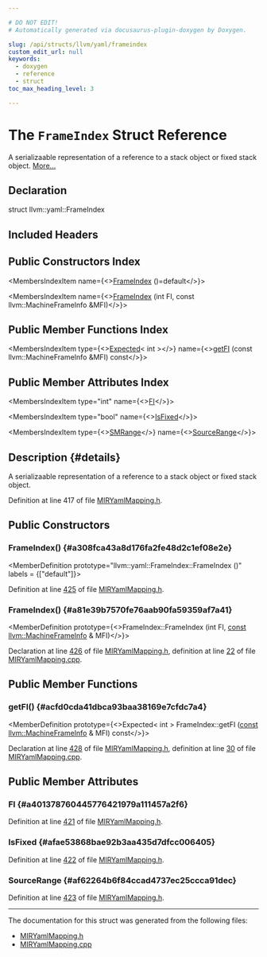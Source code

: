 ```yaml
---

# DO NOT EDIT!
# Automatically generated via docusaurus-plugin-doxygen by Doxygen.

slug: /api/structs/llvm/yaml/frameindex
custom_edit_url: null
keywords:
  - doxygen
  - reference
  - struct
toc_max_heading_level: 3

---
```





# The `FrameIndex` Struct Reference

<DoxygenPage pluginConfig={pluginConfig}>

A serializaable representation of a reference to a stack object or fixed stack object. <a href="#details">More...</a>

## Declaration

<CodeBlock>struct llvm::yaml::FrameIndex</CodeBlock>

## Included Headers

<IncludesList>
<IncludesListItem
  filePath="llvm/CodeGen/MIRYamlMapping.h"
  permalink="/docs/api/files/include/include/llvm/include/llvm/codegen/miryamlmapping-h"
  isLocal="true" />
</IncludesList>

## Public Constructors Index

<MembersIndex>

<MembersIndexItem
  name={<><a href="#a308fca43a8d176fa2fe48d2c1ef08e2e">FrameIndex</a> ()=default</>}>
</MembersIndexItem>

<MembersIndexItem
  name={<><a href="#a81e39b7570fe76aab90fa59359af7a41">FrameIndex</a> (int FI, const llvm::MachineFrameInfo &amp;MFI)</>}>
</MembersIndexItem>

</MembersIndex>

## Public Member Functions Index

<MembersIndex>

<MembersIndexItem
  type={<><a href="/docs/api/classes/llvm/expected">Expected</a>&lt; int &gt;</>}
  name={<><a href="#acfd0cda41dbca93baa38169e7cfdc7a4">getFI</a> (const llvm::MachineFrameInfo &amp;MFI) const</>}>
</MembersIndexItem>

</MembersIndex>

## Public Member Attributes Index

<MembersIndex>

<MembersIndexItem
  type="int"
  name={<><a href="#a401378760445776421979a111457a2f6">FI</a></>}>
</MembersIndexItem>

<MembersIndexItem
  type="bool"
  name={<><a href="#afae53868bae92b3aa435d7dfcc006405">IsFixed</a></>}>
</MembersIndexItem>

<MembersIndexItem
  type={<><a href="/docs/api/classes/llvm/smrange">SMRange</a></>}
  name={<><a href="#af62264b6f84ccad4737ec25ccca91dec">SourceRange</a></>}>
</MembersIndexItem>

</MembersIndex>

## Description {#details}

A serializaable representation of a reference to a stack object or fixed stack object.

Definition at line 417 of file <a href="/docs/api/files/include/include/llvm/include/llvm/codegen/miryamlmapping-h">MIRYamlMapping.h</a>.

<SectionDefinition>

## Public Constructors

### FrameIndex() {#a308fca43a8d176fa2fe48d2c1ef08e2e}

<MemberDefinition
  prototype="llvm::yaml::FrameIndex::FrameIndex ()"
  labels = {["default"]}>

Definition at line <a href="/docs/api/files/include/include/llvm/include/llvm/codegen/miryamlmapping-h/#l00425">425</a> of file <a href="/docs/api/files/include/include/llvm/include/llvm/codegen/miryamlmapping-h">MIRYamlMapping.h</a>.
</MemberDefinition>

### FrameIndex() {#a81e39b7570fe76aab90fa59359af7a41}

<MemberDefinition
  prototype={<>FrameIndex::FrameIndex (int FI, <a href="/docs/api/files/lib/lib/target/lib/target/aarch64/aarch64promoteconstant-cpp/#a90f8350fecae261c25be85d38b451bff">const</a> <a href="/docs/api/classes/llvm/machineframeinfo">llvm::MachineFrameInfo</a> &amp; MFI)</>}>

Declaration at line <a href="/docs/api/files/include/include/llvm/include/llvm/codegen/miryamlmapping-h/#l00426">426</a> of file <a href="/docs/api/files/include/include/llvm/include/llvm/codegen/miryamlmapping-h">MIRYamlMapping.h</a>, definition at line <a href="/docs/api/files/lib/lib/codegen/miryamlmapping-cpp/#l00022">22</a> of file <a href="/docs/api/files/lib/lib/codegen/miryamlmapping-cpp">MIRYamlMapping.cpp</a>.
</MemberDefinition>

</SectionDefinition>

<SectionDefinition>

## Public Member Functions

### getFI() {#acfd0cda41dbca93baa38169e7cfdc7a4}

<MemberDefinition
  prototype={<>Expected&lt; int &gt; FrameIndex::getFI (<a href="/docs/api/files/lib/lib/target/lib/target/aarch64/aarch64promoteconstant-cpp/#a90f8350fecae261c25be85d38b451bff">const</a> <a href="/docs/api/classes/llvm/machineframeinfo">llvm::MachineFrameInfo</a> &amp; MFI) const</>}>

Declaration at line <a href="/docs/api/files/include/include/llvm/include/llvm/codegen/miryamlmapping-h/#l00428">428</a> of file <a href="/docs/api/files/include/include/llvm/include/llvm/codegen/miryamlmapping-h">MIRYamlMapping.h</a>, definition at line <a href="/docs/api/files/lib/lib/codegen/miryamlmapping-cpp/#l00030">30</a> of file <a href="/docs/api/files/lib/lib/codegen/miryamlmapping-cpp">MIRYamlMapping.cpp</a>.
</MemberDefinition>

</SectionDefinition>

<SectionDefinition>

## Public Member Attributes

### FI {#a401378760445776421979a111457a2f6}

<MemberDefinition
  prototype="int llvm::yaml::FrameIndex::FI">

Definition at line <a href="/docs/api/files/include/include/llvm/include/llvm/codegen/miryamlmapping-h/#l00421">421</a> of file <a href="/docs/api/files/include/include/llvm/include/llvm/codegen/miryamlmapping-h">MIRYamlMapping.h</a>.
</MemberDefinition>

### IsFixed {#afae53868bae92b3aa435d7dfcc006405}

<MemberDefinition
  prototype="bool llvm::yaml::FrameIndex::IsFixed">

Definition at line <a href="/docs/api/files/include/include/llvm/include/llvm/codegen/miryamlmapping-h/#l00422">422</a> of file <a href="/docs/api/files/include/include/llvm/include/llvm/codegen/miryamlmapping-h">MIRYamlMapping.h</a>.
</MemberDefinition>

### SourceRange {#af62264b6f84ccad4737ec25ccca91dec}

<MemberDefinition
  prototype="SMRange llvm::yaml::FrameIndex::SourceRange">

Definition at line <a href="/docs/api/files/include/include/llvm/include/llvm/codegen/miryamlmapping-h/#l00423">423</a> of file <a href="/docs/api/files/include/include/llvm/include/llvm/codegen/miryamlmapping-h">MIRYamlMapping.h</a>.
</MemberDefinition>

</SectionDefinition>

<hr/>

The documentation for this struct was generated from the following files:

<ul>
<li><a href="/docs/api/files/include/include/llvm/include/llvm/codegen/miryamlmapping-h">MIRYamlMapping.h</a></li>
<li><a href="/docs/api/files/lib/lib/codegen/miryamlmapping-cpp">MIRYamlMapping.cpp</a></li>
</ul>

</DoxygenPage>
